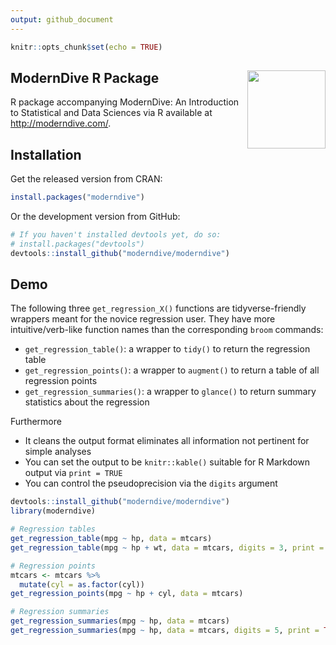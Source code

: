 ```yaml
---
output: github_document
---
```


```r
knitr::opts_chunk$set(echo = TRUE)
```

## ModernDive R Package <img src="images/hex_blue_text.png" align="right" width=125 />

R package accompanying ModernDive: An Introduction to Statistical and Data Sciences via R available at <http://moderndive.com/>.


## Installation

Get the released version from CRAN:

```r
install.packages("moderndive")
```

Or the development version from GitHub:

```r
# If you haven't installed devtools yet, do so:
# install.packages("devtools")
devtools::install_github("moderndive/moderndive")
```


## Demo

The following three `get_regression_X()` functions are tidyverse-friendly wrappers meant for the novice
regression user. They have more intuitive/verb-like function names than the corresponding `broom` commands:

* `get_regression_table()`: a wrapper to `tidy()` to return the regression table
* `get_regression_points()`: a wrapper to `augment()` to return a table of all regression points
* `get_regression_summaries()`: a wrapper to `glance()` to return summary statistics about the regression

Furthermore 

* It cleans the output format eliminates all information not pertinent for simple analyses
* You can set the output to be `knitr::kable()` suitable for R Markdown output via `print = TRUE`
* You can control the pseudoprecision via the `digits` argument


```r
devtools::install_github("moderndive/moderndive")
library(moderndive)

# Regression tables
get_regression_table(mpg ~ hp, data = mtcars)
get_regression_table(mpg ~ hp + wt, data = mtcars, digits = 3, print = TRUE)

# Regression points
mtcars <- mtcars %>% 
  mutate(cyl = as.factor(cyl))
get_regression_points(mpg ~ hp + cyl, data = mtcars)

# Regression summaries
get_regression_summaries(mpg ~ hp, data = mtcars)
get_regression_summaries(mpg ~ hp, data = mtcars, digits = 5, print = TRUE)
```
